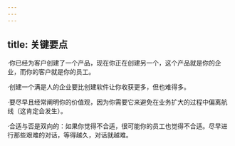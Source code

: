 ```yaml
---
---
---
```

title: 关键要点
---




·你已经为客户创建了一个产品，现在你正在创建另一个，这个产品就是你的企业，而你的客户就是你的员工。

·创建一个满是人的企业要比创建软件让你收获更多，但也难得多。

·要尽早且经常阐明你的价值观，因为你需要它来避免在业务扩大的过程中偏离航线（这肯定会发生）。

·合适与否是双向的：如果你觉得不合适，很可能你的员工也觉得不合适。尽早进行那些艰难的对话，等得越久，对话就越难。